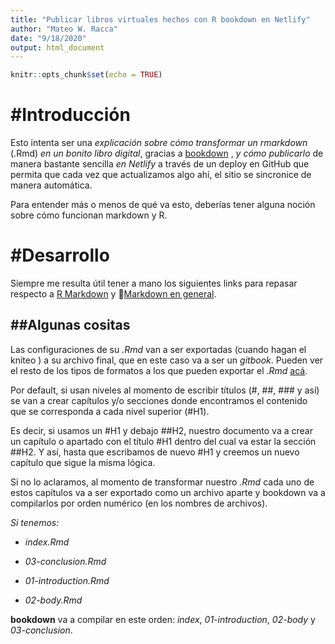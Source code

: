 ```yaml
---
title: "Publicar libros virtuales hechos con R bookdown en Netlify"
author: "Mateo W. Racca"
date: "9/18/2020"
output: html_document
---
```


```r
knitr::opts_chunk$set(echo = TRUE)
```

# #Introducción

Esto intenta ser una *explicación sobre cómo transformar un rmarkdown* (.Rmd) *en un bonito libro digital*, gracias a [bookdown](https://bookdown.org/yihui/bookdown/) , *y cómo publicarlo* de manera bastante sencilla *en Netlify* a través de un deploy en GitHub que permita que cada vez que actualizamos algo ahí, el sitio se sincronice de manera automática.

Para entender más o menos de qué va esto, deberías tener alguna noción sobre cómo funcionan markdown y R.

# #Desarrollo
Siempre me resulta útil tener a mano los siguientes links para repasar respecto a [R Markdown]((https://rstudio.com/wp-content/uploads/2015/02/rmarkdown-cheatsheet.pdf)) y  [Markdown en general](https://collectednotes.com/blog/a-tour-of-the-markdown-syntax).

## ##Algunas cositas
Las configuraciones de su *.Rmd* van a ser exportadas (cuando hagan el kniteo ) a su archivo final, que en este caso va a ser un *gitbook*. Pueden ver el resto de los tipos de formatos a los que pueden exportar el *.Rmd* [acá](https://bookdown.org/yihui/bookdown/output-formats.html).

Por default, si usan niveles al momento de escribir títulos (#, ##, ### y así) se van a crear capítulos y/o secciones donde encontramos el contenido que se corresponda a cada nivel superior (#H1). 

Es decir, si usamos un #H1 y debajo ##H2, nuestro documento va a crear un capítulo o apartado con el título #H1 dentro del cual va estar la sección ##H2. Y así, hasta que escribamos de nuevo #H1 y creemos un nuevo capítulo que sigue la misma lógica.

Si no lo aclaramos, al momento de transformar nuestro *.Rmd* cada uno de estos capítulos va a ser exportado como un archivo aparte y bookdown va a compilarlos por orden numérico (en los nombres de archivos). 

_Si tenemos:_

- *index.Rmd* 

- *03-conclusion.Rmd* 

- *01-introduction.Rmd* 

- *02-body.Rmd*

**bookdown** va a compilar en este orden: *index*, *01-introduction*, *02-body* y *03-conclusion*.

